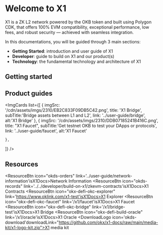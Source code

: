 # Welcome to X1
X1 is a ZK L2 network powered by the OKB token and built using Polygon CDK, that offers 100% EVM compatibility, exceptional performance, low fees, and robust security — achieved with seamless integration. 

In this documentations, you will be guided through 3 main sections:
- **Getting Started**: introduction and user guide of X1
- **Developer**: guide to build on X1 and our product(s)
- **Technology**: the fundamental technology and architecture of X1

## Getting started
<Card mainTitle="What is X1" subTitle='Explore how X1 scales Ethereum' link="./introduction"/>
<Card mainTitle="Build on X1" subTitle='Quickstart guide to start building on X1' link="../../developer/build-on-x1/quickstart"/>
<Card mainTitle="Deploy smart contract" subTitle='Guide to deploy smart contracts with Truffle, Hardhart and Foundry' link="../../developer/smart-contract/deploy-with-truffle"/>

## Product guides
<ImgCards
  list={[
    {
      imgSrc: '/cdn/assets/imgs/2310/EB2C833F09DB5C42.png',
      title: 'X1 Bridge',
      subTitle:'Bridge assets between L1 and L2',
      link: '../user-guide/bridge',
      alt:'X1 Bridge'
    },
    {
      imgSrc: '/cdn/assets/imgs/2310/DDB07185241B416C.png',
      title: "X1 Faucet",
      subTitle:'Get testnet OKB to test your DApps or protocols',
      link: '../user-guide/faucet',
      alt:'X1 Faucet'

    },
]}
/>

## Resources
<ResourceBtn icon="okds-orders" link='../user-guide/network-information'isX1Docs>Network Information</ResourceBtn>
<ResourceBtn icon="okds-records" link='../../developer/build-on-x1/zkevm-contracts'isX1Docs>X1 Contracts</ResourceBtn>
<ResourceBtn icon="okx-defi-okc-explorer" link='https://www.oklink.com/x1-test'isX1Docs>X1 Explorer</ResourceBtn>
<ResourceBtn icon="okx-defi-okc-faucet" link='/x1/faucet'isX1Docs>X1 Faucet</ResourceBtn>
<ResourceBtn icon="okx-defi-okc-bridge" link='/x1/bridge-test'isX1Docs>X1 Bridge</ResourceBtn>
<ResourceBtn icon="okx-defi-build-oracle" link='/x1/oracle'isX1Docs>X1 Oracle</ResourceBtn>
<DownloadLogo icon='okds-download'downloadLink="https://github.com/okx/x1-docs/raw/main/media-kit/x1-logo-kit.zip">X1 media kit</DownloadLogo>